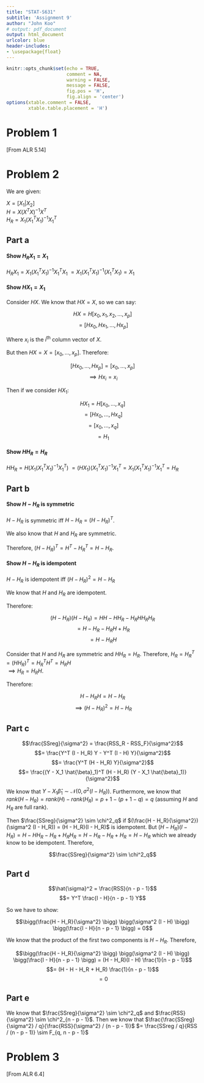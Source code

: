 ```yaml
---
title: "STAT-S631"
subtitle: 'Assignment 9'
author: "John Koo"
# output: pdf_document
output: html_document
urlcolor: blue
header-includes:
- \usepackage{float}
---
```


```r
knitr::opts_chunk$set(echo = TRUE, 
                      comment = NA, 
                      warning = FALSE, 
                      message = FALSE, 
                      fig.pos = 'H', 
                      fig.align = 'center')
options(xtable.comment = FALSE, 
        xtable.table.placement = 'H')
```

# Problem 1

[From ALR 5.14]

# Problem 2

We are given:

$X = [X_1 | X_2]$  
$H = X (X^T X)^{-1} X^T$  
$H_R = X_1 (X_1^T X_1)^{-1} X_1^T$

## Part a

#### Show $H_R X_1 = X_1$

$H_R X_1 = X_1 (X_1^T X_1)^{-1} X_1^T X_1$ 
$= X_1 (X_1^T X_1)^{-1} (X_1^T X_1) = X_1$

#### Show $H X_1 = X_1$

Consider $H X$. We know that $HX = X$, so we can say:

$$HX = H [x_0, x_1, x_2, ..., x_p]$$
$$= [H x_0, H x_1, ..., H x_p]$$

Where $x_i$ is the $i$^th^ column vector of $X$.

But then $HX = X = [x_0, ..., x_p]$. Therefore:

$$[H x_0, ..., H x_p] = [x_0, ..., x_p]$$
$$\implies H x_i = x_i$$

Then if we consider $H X_1$:

$$ H X_1 = H [x_0, ..., x_q]$$
$$= [H x_0, ..., H x_q]$$
$$= [x_0, ..., x_q]$$
$$= H_1$$

#### Show $H H_R = H_R$

$H H_R = H \big(X_1 (X_1^T X_1)^{-1} X_1^T \big)$ 
$= (HX_1) (X_1^T X_1)^{-1} X_1^T = X_1 (X_1^T X_1)^{-1} X_1^T = H_R$

## Part b

#### Show $H - H_R$ is symmetric

$H - H_R$ is symmetric iff $H - H_R = (H - H_R)^T$.

We also know that $H$ and $H_R$ are symmetric. 

Therefore, $(H - H_R)^T = H^T - H_R^T = H - H_R$.

#### Show $H - H_R$ is idempotent

$H - H_R$ is idempotent iff $(H - H_R)^2 = H - H_R$

We know that $H$ and $H_R$ are idempotent. 

Therefore:

$$(H - H_R) (H - H_R) = HH - H H_R - H_R H H_R H_R$$
$$= H - H_R - H_R H + H_R$$
$$= H - H_R H$$

Consider that $H$ and $H_R$ are symmetric and $H H_R = H_R$. Therefore, 
$H_R = H_R^T = (H H_R)^T = H_R^T H^T = H_R H$  
$\implies H_R = H_R H$.

Therefore:

$$H - H_R H = H - H_R$$
$$\implies (H - H_R)^2 = H - H_R$$

## Part c

$$\frac{SSreg}{\sigma^2} = \frac{RSS_R - RSS_F}{\sigma^2}$$
$$= \frac{Y^T (I - H_R) Y - Y^T (I - H) Y}{\sigma^2}$$
$$= \frac{Y^T (H - H_R) Y}{\sigma^2}$$
$$= \frac{(Y - X_1 \hat{\beta}_1)^T (H - H_R) (Y - X_1 \hat{\beta}_1)}{\sigma^2}$$

We know that $Y - X_1 \hat{\beta}_1 \sim \mathcal{N}(0, \sigma^2 (I - H_R))$.
Furthermore, we know that 
$rank(H - H_R) = rank(H) - rank(H_R) = p + 1 - (p + 1 - q) = q$ (assuming $H$ 
and $H_R$ are full rank).

Then $\frac{SSreg}{\sigma^2} \sim \chi^2_q$ if 
$(\frac{H - H_R}{\sigma^2})(\sigma^2 (I - H_R)) = (H - H_R)(I - H_R)$ is 
idempotent. But 
$(H - H_R)(I - H_R) = H - H H_R - H_R + H_R H_R = H - H_R - H_R + H_R = H - H_R$ 
which we already know to be idempotent. Therefore, 

$$\frac{SSreg}{\sigma^2} \sim \chi^2_q$$

## Part d

$$\hat{\sigma}^2 = \frac{RSS}{n - p - 1}$$
$$= Y^T \frac{I - H}{n - p - 1} Y$$

So we have to show:

$$\bigg(\frac{H - H_R}{\sigma^2} \bigg)
\bigg(\sigma^2 (I - H) \bigg)
\bigg(\frac{I - H}{n - p - 1} \bigg)
= 0$$

We know that the product of the first two components is $H - H_R$. Therefore, 

$$\bigg(\frac{H - H_R}{\sigma^2} \bigg)
\bigg(\sigma^2 (I - H) \bigg)
\bigg(\frac{I - H}{n - p - 1} \bigg)
= (H - H_R)(I - H) \frac{1}{n - p - 1}$$
$$= (H - H - H_R + H_R) \frac{1}{n - p - 1}$$
$$= 0$$

## Part e

We know that $\frac{SSreg}{\sigma^2} \sim \chi^2_q$ and 
$\frac{RSS}{\sigma^2} \sim \chi^2_{n - p - 1}$. Then we know that 
$\frac{\frac{SSreg}{\sigma^2} / q}{\frac{RSS}{\sigma^2} / (n - p - 1)}$ 
$= \frac{SSreg / q}{RSS / (n - p - 1)} \sim F_{q, n - p - 1}$

# Problem 3

[From ALR 6.4]